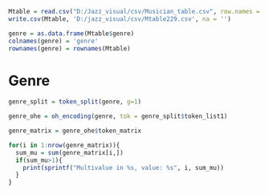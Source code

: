 ```r
Mtable = read.csv("D:/Jazz_visual/csv/Musician_table.csv", row.names = 1)[c(-5,-72,-107,-182,-205,-219,-224),]
write.csv(Mtable, 'D:/jazz_visual/csv/Mtable229.csv', na = '')
```

```r
genre = as.data.frame(Mtable$genre)
colnames(genre) = 'genre'
rownames(genre) = rownames(Mtable)
```

# Genre
```r
genre_split = token_split(genre, g=1)
```

```r
genre_ohe = oh_encoding(genre, tok = genre_split$token_list1)
```

```r
genre_matrix = genre_ohe$token_matrix

for(i in 1:nrow(genre_matrix)){
  sum_mu = sum(genre_matrix[i,])
  if(sum_mu>1){
    print(sprintf("Multivalue in %s, value: %s", i, sum_mu))
  }
}
```